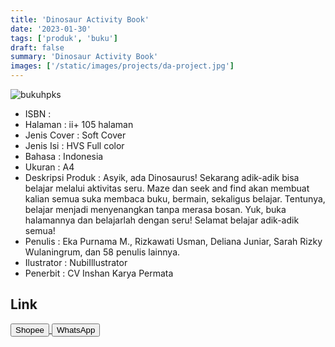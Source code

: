 ```yaml
---
title: 'Dinosaur Activity Book'
date: '2023-01-30'
tags: ['produk', 'buku']
draft: false
summary: 'Dinosaur Activity Book'
images: ['/static/images/projects/da-project.jpg']
---
```


![bukuhpks](/static/images/projects/da-project.jpg)

- ISBN : 
- Halaman : ii+ 105 halaman
- Jenis Cover : Soft Cover
- Jenis Isi : HVS Full color
- Bahasa : Indonesia
- Ukuran : A4
- Deskripsi Produk : Asyik, ada Dinosaurus! Sekarang adik-adik bisa belajar melalui aktivitas seru. Maze dan seek and find akan membuat kalian semua suka membaca buku, bermain, sekaligus belajar. Tentunya, belajar menjadi menyenangkan tanpa merasa bosan. Yuk, buka halamannya dan belajarlah dengan seru! Selamat belajar adik-adik semua!
- Penulis : Eka Purnama M., Rizkawati Usman, Deliana Juniar, Sarah Rizky Wulaningrum, dan 58 penulis lainnya.
- Ilustrator : NubiIllustrator
- Penerbit : CV Inshan Karya Permata

## Link

<div>
<a
  href="https://shp.ee/y3hs5hi"
  target="_blank"
>
  <button className="btn-shopee">Shopee</button>
</a>

  <a href="https://wa.me/6281567891021" target="_blank">
    <button className="btn-wa">WhatsApp</button>
  </a>
</div>
